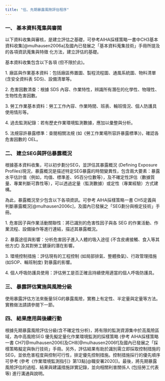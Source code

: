 ```yaml
---
title: "伍、先期暴露風險評估程序"
---
```


### 一、 基本資料蒐集與審閱

以下資料收集與審核，是建立評估之基礎，可參考AIHA採樣策略一書中CH3基本資料收集[@mulhausen2006a]及國內已發展之「基本資料蒐集技術」手冊所提及的各項資訊蒐集與特徵 化方法，建立評估的基礎。

基本資料收集包含以下各項 (但不限於此)。

1\. 廠區與作業基本資料：包括廠區佈置圖、製程流程圖、通風系統圖、物料清單 (含安全資料表 SDS)、設備清單等。

2\. 危害因數清查：根據 SDS 內容、作業特性，辨識所有潛在的化學性、物理性、生物性危害因數。

3\. 勞工作業基本資料：勞工工作內容、作業時間、班表、輪班情況、個人防護具使用情形等。

4\. 過去監測紀錄：若有歷史作業環境監測數據，應加以彙整與分析。

5\. 法規容許暴露標準：查閱相關法規 (如《勞工作業場所容許暴露標準》)，確認各危害因數的 OEL。

### 二、 建立SEG與評估暴露概況

根據基本資料收集，可以初步劃分SEG，並評估其暴露概況 (Defining Exposure Profiles)現況，暴露概況是描述特定SEG暴露的時間變異性，包含兩大要素：暴露水平估計值（例如，均值、標準差、95百分位數等），及不確定性評估（數據質量、專業判斷可靠性等），可以透過定量（監測數據）或定性（專業經驗）方式建構。

為此，暴露概況至少包含以下各項資訊。可參考 AIHA採樣策略一書 CH5定義與判斷暴露概況[@mulhausen2006c]，及國內已發展之「SEG劃分與檢定技術」手冊。

1\. 危害因子與作業活動關聯性：將已識別的危害性因子與各 SEG 的作業活動、作業流程、設備操作等進行連結，描述其暴露概況。

2\. 暴露途徑與影響：分析危害因子進入人體的吸入途徑 (不含皮膚接觸、食入等其他方式) 及其對勞工健康的潛在影響。

3\. 環境控制措施：評估現有的工程控制 (如局部排氣、整體換氣)、行政管理措施 (如SOP、輪班制度) 對暴露的影響。

4\. 個人呼吸防護具使用：評估勞工是否正確且持續使用適當的個人呼吸防護具。

### 三、 暴露評估實施與風險分級

使用暴露評估方法來衡量SEG的暴露風險，實務上有定性、半定量與定量等方法。實務做法請請參閱下一節。

### 四、 結果應用與後續行動

根據先期暴露風險評估分級(含不確定性分析)，將有限的監測資源集中於高風險區域，為中高風險SEG 優先擬定量化作業環境監測的採樣策略 (參考 AIHA採樣策略一書 CH7[@mulhausen2006]及CH8[@mulhausen2006f]及國內已發展之「採樣策略擬定與執行技術」手冊。另外，評估結果有助於識別需立即採取控制措施的 SEG，並依危害程度與控制可行性，排定優先控制措施。控制措施採行的優先順序可參考 (參考《作業環境監測指引》第13點[@職安署2020])。最後，將先期暴露風險評估的過程、結果與建議措施詳實記錄，並向相關利害關係人 (包括勞工代表等) 進行溝通與說明。
